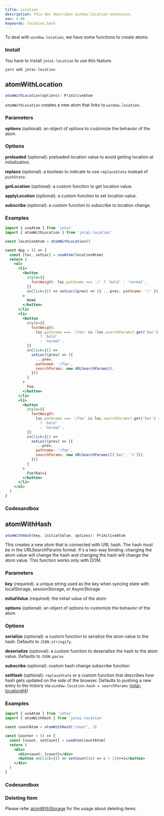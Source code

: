 ```yaml
---
title: Location
description: This doc describes window.location extension.
nav: 4.06
keywords: location,hash
---
```


To deal with `window.location`, we have some functions to create atoms.

### Install

You have to install `jotai-location` to use this feature.

```
yarn add jotai-location
```

## atomWithLocation

```js
atomWithLocation(options): PrimitiveAtom
```

`atomWithLocation` creates a new atom that links to `window.location`.

### Parameters

**options** (optional): an object of options to customize the behavior of the atom

### Options

**preloaded** (optional): preloaded location value to avoid getting location at initialization.

**replace** (optional): a boolean to indicate to use `replaceState` instead of `pushState`.

**getLocation** (optional): a custom function to get location value.

**applyLocation** (optional): a custom function to set location value.

**subscribe** (optional): a custom function to subscribe to location change.

### Examples

```jsx
import { useAtom } from 'jotai'
import { atomWithLocation } from 'jotai-location'

const locationAtom = atomWithLocation()

const App = () => {
  const [loc, setLoc] = useAtom(locationAtom)
  return (
    <ul>
      <li>
        <button
          style={{
            fontWeight: loc.pathname === '/' ? 'bold' : 'normal',
          }}
          onClick={() => setLoc((prev) => ({ ...prev, pathname: '/' }))}
        >
          Home
        </button>
      </li>
      <li>
        <button
          style={{
            fontWeight:
              loc.pathname === '/foo' && !loc.searchParams?.get('bar')
                ? 'bold'
                : 'normal',
          }}
          onClick={() =>
            setLoc((prev) => ({
              ...prev,
              pathname: '/foo',
              searchParams: new URLSearchParams(),
            }))
          }
        >
          Foo
        </button>
      </li>
      <li>
        <button
          style={{
            fontWeight:
              loc.pathname === '/foo' && loc.searchParams?.get('bar') === '1'
                ? 'bold'
                : 'normal',
          }}
          onClick={() =>
            setLoc((prev) => ({
              ...prev,
              pathname: '/foo',
              searchParams: new URLSearchParams([['bar', '1']]),
            }))
          }
        >
          Foo?bar=1
        </button>
      </li>
    </ul>
  )
}
```

### Codesandbox

<CodeSandbox id="kism55" />

## atomWithHash

```js
atomWithHash(key, initialValue, options): PrimitiveAtom
```

This creates a new atom that is connected with URL hash.
The hash must be in the URLSearchParams format.
It's a two-way binding: changing the atom value will change the hash and
changing the hash will change the atom value.
This function works only with DOM.

### Parameters

**key** (required): a unique string used as the key when syncing state with localStorage, sessionStorage, or AsyncStorage

**initialValue** (required): the initial value of the atom

**options** (optional): an object of options to customize the behavior of the atom

### Options

**serialize** (optional): a custom function to serialize the atom value to the hash. Defaults to `JSON.stringify`.

**deserialize** (optional): a custom function to deserialize the hash to the atom value. Defaults to `JSON.parse`.

**subscribe** (optional): custom hash change subscribe function

**setHash** (optional): `replaceState` or a custom function that describes how hash gets updated on the side of the browser. Defaults to pushing a new entry to the history via `window.location.hash = searchParams` ([jotai-location#4](https://github.com/jotaijs/jotai-location/pull/4))

### Examples

```jsx
import { useAtom } from 'jotai'
import { atomWithHash } from 'jotai-location'

const countAtom = atomWithHash('count', 1)

const Counter = () => {
  const [count, setCount] = useAtom(countAtom)
  return (
    <div>
      <div>count: {count}</div>
      <button onClick={() => setCount((c) => c + 1)}>+1</button>
    </div>
  )
}
```

### Codesandbox

<CodeSandbox id="2mocd1" />

### Deleting Item

Please refer [atomWithStorage](../utilities/storage.mdx)
for the usage about deleting items.
